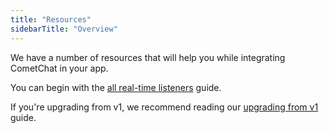 ```yaml
---
title: "Resources"
sidebarTitle: "Overview"
---
```




We have a number of resources that will help you while integrating CometChat in your app.

You can begin with the [all real-time listeners](/sdk/react-native/2.0/resources-all-real-time-listeners) guide.

If you're upgrading from v1, we recommend reading our [upgrading from v1](/sdk/react-native/2.0/resources-upgrading-from-v1) guide.
